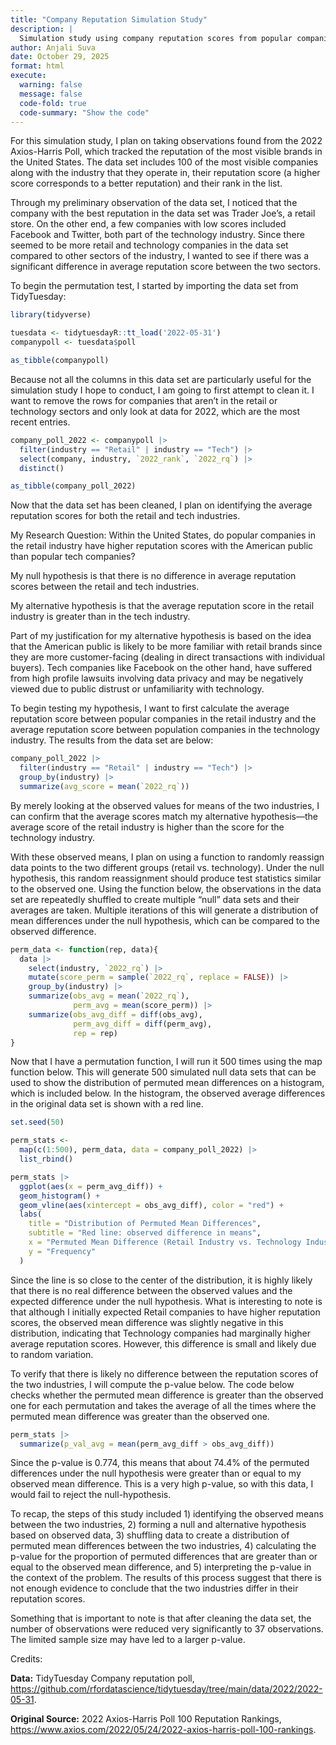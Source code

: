 ```yaml
---
title: "Company Reputation Simulation Study"
description: |
  Simulation study using company reputation scores from popular companies in the retail and technology industries.   
author: Anjali Suva
date: October 29, 2025
format: html
execute: 
  warning: false
  message: false
  code-fold: true
  code-summary: "Show the code"
---
```


For this simulation study, I plan on taking observations found from the 2022 Axios-Harris Poll, which tracked the reputation of the most visible brands in the United States. The data set includes 100 of the most visible companies along with the industry that they operate in, their reputation score (a higher score corresponds to a better reputation) and their rank in the list.

Through my preliminary observation of the data set, I noticed that the company with the best reputation in the data set was Trader Joe's, a retail store. On the other end, a few companies with low scores included Facebook and Twitter, both part of the technology industry. Since there seemed to be more retail and technology companies in the data set compared to other sectors of the industry, I wanted to see if there was a significant difference in average reputation score between the two sectors.

To begin the permutation test, I started by importing the data set from TidyTuesday:

```r

library(tidyverse)

tuesdata <- tidytuesdayR::tt_load('2022-05-31')
companypoll <- tuesdata$poll

as_tibble(companypoll)

```

Because not all the columns in this data set are particularly useful for the simulation study I hope to conduct, I am going to first attempt to clean it. I want to remove the rows for companies that aren't in the retail or technology sectors and only look at data for 2022, which are the most recent entries.

```r

company_poll_2022 <- companypoll |> 
  filter(industry == "Retail" | industry == "Tech") |>
  select(company, industry, `2022_rank`, `2022_rq`) |> 
  distinct()

as_tibble(company_poll_2022)

```

Now that the data set has been cleaned, I plan on identifying the average reputation scores for both the retail and tech industries.

My Research Question: Within the United States, do popular companies in the retail industry have higher reputation scores with the American public than popular tech companies?

My null hypothesis is that there is no difference in average reputation scores between the retail and tech industries.

My alternative hypothesis is that the average reputation score in the retail industry is greater than in the tech industry.

Part of my justification for my alternative hypothesis is based on the idea that the American public is likely to be more familiar with retail brands since they are more customer-facing (dealing in direct transactions with individual buyers). Tech companies like Facebook on the other hand, have suffered from high profile lawsuits involving data privacy and may be negatively viewed due to public distrust or unfamiliarity with technology.

To begin testing my hypothesis, I want to first calculate the average reputation score between popular companies in the retail industry and the average reputation score between population companies in the technology industry. The results from the data set are below:

```r

company_poll_2022 |> 
  filter(industry == "Retail" | industry == "Tech") |>
  group_by(industry) |> 
  summarize(avg_score = mean(`2022_rq`))

```

By merely looking at the observed values for means of the two industries, I can confirm that the average scores match my alternative hypothesis—the average score of the retail industry is higher than the score for the technology industry.

With these observed means, I plan on using a function to randomly reassign data points to the two different groups (retail vs. technology). Under the null hypothesis, this random reassignment should produce test statistics similar to the observed one. Using the function below, the observations in the data set are repeatedly shuffled to create multiple "null" data sets and their averages are taken. Multiple iterations of this will generate a distribution of mean differences under the null hypothesis, which can be compared to the observed difference.

```r

perm_data <- function(rep, data){
  data |> 
    select(industry, `2022_rq`) |> 
    mutate(score_perm = sample(`2022_rq`, replace = FALSE)) |> 
    group_by(industry) |> 
    summarize(obs_avg = mean(`2022_rq`),
              perm_avg = mean(score_perm)) |> 
    summarize(obs_avg_diff = diff(obs_avg),
              perm_avg_diff = diff(perm_avg),
              rep = rep)
}
```

Now that I have a permutation function, I will run it 500 times using the map function below. This will generate 500 simulated null data sets that can be used to show the distribution of permuted mean differences on a histogram, which is included below. In the histogram, the observed average differences in the original data set is shown with a red line.

```r

set.seed(50) 

perm_stats <- 
  map(c(1:500), perm_data, data = company_poll_2022) |> 
  list_rbind()

perm_stats |> 
  ggplot(aes(x = perm_avg_diff)) + 
  geom_histogram() + 
  geom_vline(aes(xintercept = obs_avg_diff), color = "red") +
  labs(
    title = "Distribution of Permuted Mean Differences",
    subtitle = "Red line: observed difference in means",
    x = "Permuted Mean Difference (Retail Industry vs. Technology Industry)",
    y = "Frequency"
  )

```

Since the line is so close to the center of the distribution, it is highly likely that there is no real difference between the observed values and the expected difference under the null hypothesis. What is interesting to note is that although I initially expected Retail companies to have higher reputation scores, the observed mean difference was slightly negative in this distribution, indicating that Technology companies had marginally higher average reputation scores. However, this difference is small and likely due to random variation.

To verify that there is likely no difference between the reputation scores of the two industries, I will compute the p-value below. The code below checks whether the permuted mean difference is greater than the observed one for each permutation and takes the average of all the times where the permuted mean difference was greater than the observed one.

```r

perm_stats |> 
  summarize(p_val_avg = mean(perm_avg_diff > obs_avg_diff))
```

Since the p-value is 0.774, this means that about 74.4% of the permuted differences under the null hypothesis were greater than or equal to my observed mean difference. This is a very high p-value, so with this data, I would fail to reject the null-hypothesis.

To recap, the steps of this study included 1) identifying the observed means between the two industries, 2) forming a null and alternative hypothesis based on observed data, 3) shuffling data to create a distribution of permuted mean differences between the two industries, 4) calculating the p-value for the proportion of permuted differences that are greater than or equal to the observed mean difference, and 5) interpreting the p-value in the context of the problem. The results of this process suggest that there is not enough evidence to conclude that the two industries differ in their reputation scores.

Something that is important to note is that after cleaning the data set, the number of observations were reduced very significantly to 37 observations. The limited sample size may have led to a larger p-value.

Credits:

**Data:** TidyTuesday Company reputation poll, <https://github.com/rfordatascience/tidytuesday/tree/main/data/2022/2022-05-31>.

**Original Source:** 2022 Axios-Harris Poll 100 Reputation Rankings, <https://www.axios.com/2022/05/24/2022-axios-harris-poll-100-rankings>.
